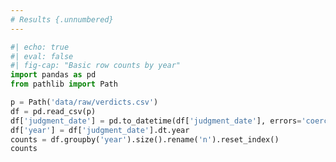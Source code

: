 ```yaml
---
# Results {.unnumbered}
---
```


```python
#| echo: true
#| eval: false
#| fig-cap: "Basic row counts by year"
import pandas as pd
from pathlib import Path

p = Path('data/raw/verdicts.csv')
df = pd.read_csv(p)
df['judgment_date'] = pd.to_datetime(df['judgment_date'], errors='coerce')
df['year'] = df['judgment_date'].dt.year
counts = df.groupby('year').size().rename('n').reset_index()
counts
```



